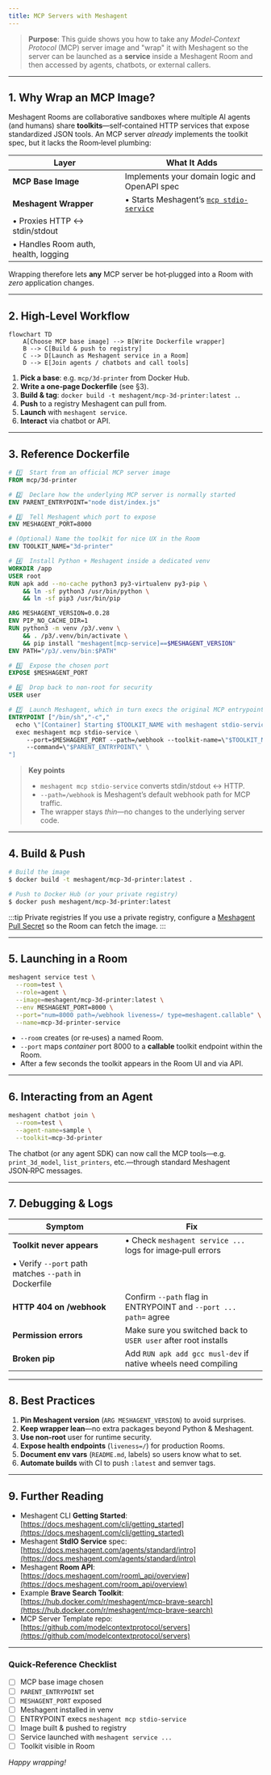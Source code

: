```yaml
---
title: MCP Servers with Meshagent
---
```


> **Purpose**: This guide shows you how to take any *Model‑Context Protocol* (MCP) server image and "wrap" it with Meshagent so the server can be launched as a **service** inside a Meshagent Room and then accessed by agents, chatbots, or external callers.

---

## 1. Why Wrap an MCP Image?

Meshagent Rooms are collaborative sandboxes where multiple AI agents (and humans) share **toolkits**—self‑contained HTTP services that expose standardized JSON tools.  An MCP server *already* implements the toolkit spec, but it lacks the Room‑level plumbing:

| Layer                                | What It Adds                                                                                 |
| ------------------------------------ | -------------------------------------------------------------------------------------------- |
| **MCP Base Image**                   | Implements your domain logic and OpenAPI spec                                                |
| **Meshagent Wrapper**                | • Starts Meshagent’s [`mcp stdio-service`](https://docs.meshagent.com/agents/standard/intro) |
| • Proxies HTTP ↔ stdin/stdout        |                                                                                              |
| • Handles Room auth, health, logging |                                                                                              |

Wrapping therefore lets **any** MCP server be hot‑plugged into a Room with *zero* application changes.

---

## 2. High‑Level Workflow

```mermaid
flowchart TD
    A[Choose MCP base image] --> B[Write Dockerfile wrapper]
    B --> C[Build & push to registry]
    C --> D[Launch as Meshagent service in a Room]
    D --> E[Join agents / chatbots and call tools]
```

1. **Pick a base**: e.g. `mcp/3d-printer` from Docker Hub.
2. **Write a one‑page Dockerfile** (see §3).
3. **Build & tag**: `docker build -t meshagent/mcp-3d-printer:latest .`.
4. **Push** to a registry Meshagent can pull from.
5. **Launch** with `meshagent service`.
6. **Interact** via chatbot or API.

---

## 3. Reference Dockerfile

```dockerfile
# 1️⃣  Start from an official MCP server image
FROM mcp/3d-printer

# 2️⃣  Declare how the underlying MCP server is normally started
ENV PARENT_ENTRYPOINT="node dist/index.js"

# 3️⃣  Tell Meshagent which port to expose
ENV MESHAGENT_PORT=8000

# (Optional) Name the toolkit for nice UX in the Room
ENV TOOLKIT_NAME="3d-printer"

# 4️⃣  Install Python + Meshagent inside a dedicated venv
WORKDIR /app
USER root
RUN apk add --no-cache python3 py3-virtualenv py3-pip \
    && ln -sf python3 /usr/bin/python \
    && ln -sf pip3 /usr/bin/pip

ARG MESHAGENT_VERSION=0.0.28
ENV PIP_NO_CACHE_DIR=1
RUN python3 -m venv /p3/.venv \
    && . /p3/.venv/bin/activate \
    && pip install "meshagent[mcp-service]==$MESHAGENT_VERSION"
ENV PATH="/p3/.venv/bin:$PATH"

# 5️⃣  Expose the chosen port
EXPOSE $MESHAGENT_PORT

# 6️⃣  Drop back to non‑root for security
USER user

# 7️⃣  Launch Meshagent, which in turn execs the original MCP entrypoint
ENTRYPOINT ["/bin/sh","-c","
  echo \"[Container] Starting $TOOLKIT_NAME with meshagent stdio-service on port $MESHAGENT_PORT → path /webhook\"; \
  exec meshagent mcp stdio-service \
     --port=$MESHAGENT_PORT --path=/webhook --toolkit-name=\"$TOOLKIT_NAME\" \
     --command=\"$PARENT_ENTRYPOINT\" \
"]
```

> **Key points**
>
> * `meshagent mcp stdio-service` converts stdin/stdout ↔ HTTP.
> * `--path=/webhook` is Meshagent’s default webhook path for MCP traffic.
> * The wrapper stays *thin*—no changes to the underlying server code.

---

## 4. Build & Push

```bash
# Build the image
$ docker build -t meshagent/mcp-3d-printer:latest .

# Push to Docker Hub (or your private registry)
$ docker push meshagent/mcp-3d-printer:latest
```

\:::tip Private registries
If you use a private registry, configure a [Meshagent Pull Secret](https://docs.meshagent.com/cli/pull_secrets) so the Room can fetch the image.
\:::

---

## 5. Launching in a Room

```bash
meshagent service test \
  --room=test \
  --role=agent \
  --image=meshagent/mcp-3d-printer:latest \
  --env MESHAGENT_PORT=8000 \
  --port="num=8000 path=/webhook liveness=/ type=meshagent.callable" \
  --name=mcp-3d-printer-service
```

* `--room` creates (or re‑uses) a named Room.
* `--port` maps *container* port 8000 to a **callable** toolkit endpoint within the Room.
* After a few seconds the toolkit appears in the Room UI and via API.

---

## 6. Interacting from an Agent

```bash
meshagent chatbot join \
  --room=test \
  --agent-name=sample \
  --toolkit=mcp-3d-printer
```

The chatbot (or any agent SDK) can now call the MCP tools—e.g. `print_3d_model`, `list_printers`, etc.—through standard Meshagent JSON‑RPC messages.

---

## 7. Debugging & Logs

| Symptom                                               | Fix                                                              |
| ----------------------------------------------------- | ---------------------------------------------------------------- |
| **Toolkit never appears**                             | • Check `meshagent service ...` logs for image‑pull errors       |
| • Verify `--port` path matches `--path` in Dockerfile |                                                                  |
| **HTTP 404 on /webhook**                              | Confirm `--path` flag in ENTRYPOINT and `--port ... path=` agree |
| **Permission errors**                                 | Make sure you switched back to `USER user` after root installs   |
| **Broken pip**                                        | Add `RUN apk add gcc musl-dev` if native wheels need compiling   |

---

## 8. Best Practices

1. **Pin Meshagent version** (`ARG MESHAGENT_VERSION`) to avoid surprises.
2. **Keep wrapper lean**—no extra packages beyond Python & Meshagent.
3. **Use non‑root** user for runtime security.
4. **Expose health endpoints** (`liveness=/`) for production Rooms.
5. **Document env vars** (`README.md`, labels) so users know what to set.
6. **Automate builds** with CI to push `:latest` and semver tags.

---

## 9. Further Reading

* Meshagent CLI **Getting Started**: [https://docs.meshagent.com/cli/getting_started](https://docs.meshagent.com/cli/getting_started)
* Meshagent **StdIO Service** spec: [https://docs.meshagent.com/agents/standard/intro](https://docs.meshagent.com/agents/standard/intro)
* Meshagent **Room API**: [https://docs.meshagent.com/room\_api/overview](https://docs.meshagent.com/room_api/overview)
* Example **Brave Search Toolkit**: [https://hub.docker.com/r/meshagent/mcp-brave-search](https://hub.docker.com/r/meshagent/mcp-brave-search)
* MCP Server Template repo: [https://github.com/modelcontextprotocol/servers](https://github.com/modelcontextprotocol/servers)

---

### Quick‑Reference Checklist

* [ ] MCP base image chosen
* [ ] `PARENT_ENTRYPOINT` set
* [ ] `MESHAGENT_PORT` exposed
* [ ] Meshagent installed in venv
* [ ] ENTRYPOINT execs `meshagent mcp stdio-service`
* [ ] Image built & pushed to registry
* [ ] Service launched with `meshagent service ...`
* [ ] Toolkit visible in Room

*Happy wrapping!*
